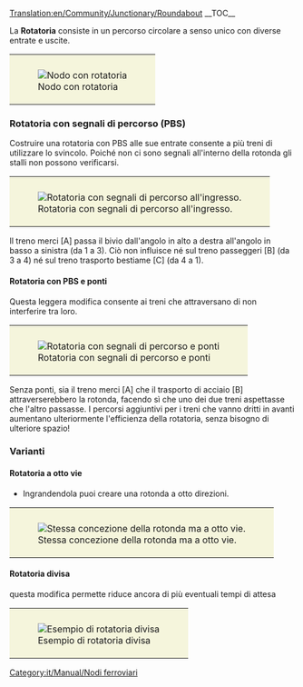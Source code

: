 [[Translation:en/Community/Junctionary/Roundabout]]
{{it/Community/Junctionary/Nodi ferroviari}}
__TOC__

La ''' Rotatoria''' consiste in un percorso circolare a senso unico con diverse entrate e uscite.
{{it/Community/Junctionary/Requisiti nodo|Economico|1|0|0|1.5|0||0|0|1|1|||I treni guasti possono influenzare da due linee fino all'intero nodo.|
* Può gestire fino a due treni alla volta.
* Ingrandendola puoi creare una rotonda a otto direzioni
* Causerà ingorghi.
* Area: 6 x 6
}}
{|style="border: 0px; margin: auto;"
|style="padding: 10px 10px 5px; 10px; background-color: #F5F5DC;"|[[File:en/Community/Junctionary/Roundabout.png|center|frame|Nodo con rotatoria]]
|}
=== Rotatoria con segnali di percorso (PBS) ===
Costruire una rotatoria con PBS alle sue entrate consente a più treni di utilizzare lo svincolo. Poiché non ci sono segnali all'interno della rotonda gli stalli non possono verificarsi.

{{it/Community/Junctionary/Requisiti nodo|Economico|1|0|0|1.5|0||0|0|0|1|3||I treni di guasti possono bloccare da un binario a gran parte del nodo.|
* Basso costo, basso ingombro e una relativa alta efficienza.
}}

{|style="border: 0px; margin: auto;"
|style="padding: 10px 10px 5px; 10px; background-color: #F5F5DC;"|[[File:en/Community/Junctionary/Roundabout pathsignals.png|center|frame|Rotatoria con segnali di percorso all'ingresso.]]
|}
Il treno merci [A] passa il bivio dall'angolo in alto a destra all'angolo in basso a sinistra (da 1 a 3). Ciò non influisce né sul treno passeggeri [B] (da 3 a 4) né sul treno trasporto bestiame [C] (da 4 a 1).

====Rotatoria con PBS e ponti====
Questa leggera modifica consente ai treni che attraversano di non interferire tra loro.

{{it/Community/Junctionary/Requisiti nodo|Economico|1|0|1|1.5|0||0|0|0|1|3||I treni di guasti possono bloccare da un binario a gran parte del nodo.|}}

{|style="border: 0px; margin: auto;"
|style="padding: 10px 10px 5px; 10px; background-color: #F5F5DC;"|[[File:en/Community/Junctionary/Roundabout pathsignals bridges.png|center|frame|Rotatoria con segnali di percorso e ponti]]
|}
Senza ponti, sia il treno merci [A] che il trasporto di acciaio [B] attraverserebbero la rotonda, facendo sì che uno dei due treni aspettasse che l'altro passasse. I percorsi aggiuntivi per i treni che vanno dritti in avanti aumentano ulteriormente l'efficienza della rotatoria, senza bisogno di ulteriore spazio!

===Varianti===
==== Rotatoria a otto vie ====
* Ingrandendola puoi creare una rotonda a otto direzioni.
{|style="border: 0px; margin: auto;"
|style="padding: 10px 10px 5px; 10px; background-color: #F5F5DC;"|[[File:en/Community/Junctionary/Basic Roundabout 8-way.png|center|frame|Stessa concezione della rotonda ma a otto vie.]]
|}
==== Rotatoria divisa ====
questa modifica permette riduce ancora di più eventuali tempi di attesa
{{it/Community/Junctionary/Requisiti nodo|Economico|1|0|0|3.5|0||0|0|1|1|||I treni di guasti bloccano gran parte del nodo.|
* Può gestire fino a otto treni alla volta
* Bassa possibilità di causare ingorghi se ci sono meno di 8 treni.
* Area: 33 x 33
}}

{|style="border: 0px; margin: auto;"
|style="padding: 10px 10px 5px; 10px; background-color: #F5F5DC;"|[[File:en/Community/Junctionary/Split Roundabout.png|center|frame|Esempio di rotatoria divisa]]
|}


[[Category:it/Manual/Nodi ferroviari]]